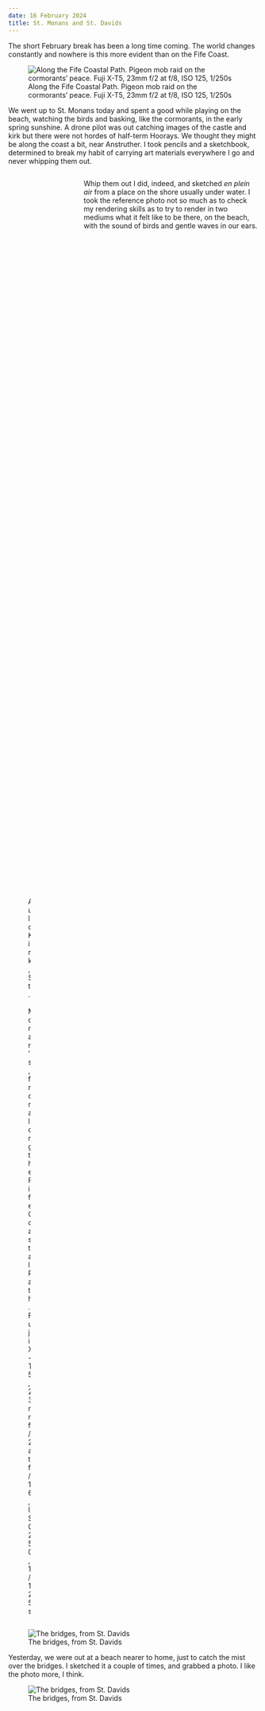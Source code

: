 ```yaml
---
date: 16 February 2024
title: St. Monans and St. Davids
---
```


The short February break has been a long time coming. The world changes constantly and nowhere is this more evident than on the Fife Coast. 

![Along the Fife Coastal Path. Pigeon mob raid on the cormorants' peace. Fuji X-T5, 23mm f/2 at f/8, ISO 125, 1/250s](/img/_DSF0320.jpg)

We went up to St. Monans today and spent a good while playing on the beach, watching the birds and basking, like the cormorants, in the early spring sunshine. A drone pilot was out catching images of the castle and kirk but there were not hordes of half-term Hoorays. We thought they might be along the coast a bit, near Anstruther. I took pencils and a sketchbook, determined to break my habit of carrying art materials everywhere I go and never whipping them out.

::: {.columns}
::: {.column width="50%"}

![Auld Kirk, St. Monan's, from along the Fife Coastal Path. Fuji X-T5, 23mm f/2 at f/16, ISO 250, 1/125s](/img/_DSF0329.jpg)

:::
::: {.column width="5%"}
:::
::: {.column width="45%"}
![Auld Kirk, St. Monan's. Faber Castell 9000 6B pencil in a random sketchbook.](/img/IMG_0385.jpg)

:::
Whip them out I did, indeed, and sketched *en plein air* from a place on the shore usually under water. I took the reference photo not so much as to check my rendering skills as to try to render in two mediums what it felt like to be there, on the beach, with the sound of birds and gentle waves in our ears.
:::

![The bridges, from St. Davids](/img/IMG_0386.jpg)

Yesterday, we were out at a beach nearer to home, just to catch the mist over the bridges. I sketched it a couple of times, and grabbed a photo. I like the photo more, I think.

![The bridges, from St. Davids](/img/_DSF0319.jpg)